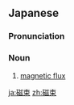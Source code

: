 ==Japanese==
{{ja-kanjitab|じ|そく|yomi=on}}

===Pronunciation===
{{ja-pron|じそく|y=on}}

===Noun===
{{ja-noun|じそく}}

# [[magnetic flux]] {{gloss|measure of the strength of a magnetic field in a given area}}

[[ja:磁束]]
[[zh:磁束]]